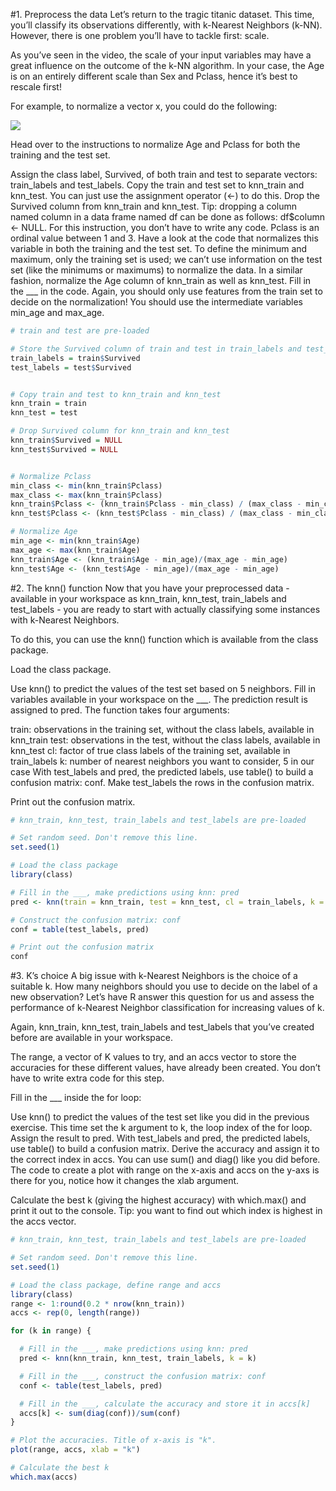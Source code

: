 #1. Preprocess the data
Let's return to the tragic titanic dataset. This time, you'll classify its observations differently, with k-Nearest Neighbors (k-NN). However, there is one problem you'll have to tackle first: scale.

As you've seen in the video, the scale of your input variables may have a great influence on the outcome of the k-NN algorithm. In your case, the Age is on an entirely different scale than Sex and Pclass, hence it's best to rescale first!

For example, to normalize a vector x, you could do the following:

![](./photos/5.JPG)


Head over to the instructions to normalize Age and Pclass for both the training and the test set.


Assign the class label, Survived, of both train and test to separate vectors: train_labels and test_labels.
Copy the train and test set to knn_train and knn_test. You can just use the assignment operator (<-) to do this.
Drop the Survived column from knn_train and knn_test. Tip: dropping a column named column in a data frame named df can be done as follows: df$column <- NULL.
For this instruction, you don't have to write any code. Pclass is an ordinal value between 1 and 3. Have a look at the code that normalizes this variable in both the training and the test set. To define the minimum and maximum, only the training set is used; we can't use information on the test set (like the minimums or maximums) to normalize the data.
In a similar fashion, normalize the Age column of knn_train as well as knn_test. Fill in the ___ in the code. Again, you should only use features from the train set to decide on the normalization! You should use the intermediate variables min_age and max_age.

```r
# train and test are pre-loaded

# Store the Survived column of train and test in train_labels and test_labels
train_labels = train$Survived
test_labels = test$Survived


# Copy train and test to knn_train and knn_test
knn_train = train 
knn_test = test

# Drop Survived column for knn_train and knn_test
knn_train$Survived = NULL
knn_test$Survived = NULL


# Normalize Pclass
min_class <- min(knn_train$Pclass)
max_class <- max(knn_train$Pclass)
knn_train$Pclass <- (knn_train$Pclass - min_class) / (max_class - min_class)
knn_test$Pclass <- (knn_test$Pclass - min_class) / (max_class - min_class)

# Normalize Age
min_age <- min(knn_train$Age)
max_age <- max(knn_train$Age)
knn_train$Age <- (knn_train$Age - min_age)/(max_age - min_age)
knn_test$Age <- (knn_test$Age - min_age)/(max_age - min_age)
```


#2. The knn() function
Now that you have your preprocessed data - available in your workspace as knn_train, knn_test, train_labels and test_labels - you are ready to start with actually classifying some instances with k-Nearest Neighbors.

To do this, you can use the knn() function which is available from the class package.


Load the class package.

Use knn() to predict the values of the test set based on 5 neighbors. Fill in variables available in your workspace on the ___. The prediction result is assigned to pred. The function takes four arguments:

train: observations in the training set, without the class labels, available in knn_train
test: observations in the test, without the class labels, available in knn_test
cl: factor of true class labels of the training set, available in train_labels
k: number of nearest neighbors you want to consider, 5 in our case
With test_labels and pred, the predicted labels, use table() to build a confusion matrix: conf. Make test_labels the rows in the confusion matrix.

Print out the confusion matrix.

```r
# knn_train, knn_test, train_labels and test_labels are pre-loaded

# Set random seed. Don't remove this line.
set.seed(1)

# Load the class package
library(class)

# Fill in the ___, make predictions using knn: pred
pred <- knn(train = knn_train, test = knn_test, cl = train_labels, k = 5)

# Construct the confusion matrix: conf
conf = table(test_labels, pred)

# Print out the confusion matrix
conf
```

#3. K's choice
A big issue with k-Nearest Neighbors is the choice of a suitable k. How many neighbors should you use to decide on the label of a new observation? Let's have R answer this question for us and assess the performance of k-Nearest Neighbor classification for increasing values of k.

Again, knn_train, knn_test, train_labels and test_labels that you've created before are available in your workspace.

The range, a vector of K values to try, and an accs vector to store the accuracies for these different values, have already been created. You don't have to write extra code for this step.

Fill in the ___ inside the for loop:

Use knn() to predict the values of the test set like you did in the previous exercise. This time set the k argument to k, the loop index of the for loop. Assign the result to pred.
With test_labels and pred, the predicted labels, use table() to build a confusion matrix.
Derive the accuracy and assign it to the correct index in accs. You can use sum() and diag() like you did before.
The code to create a plot with range on the x-axis and accs on the y-axs is there for you, notice how it changes the xlab argument.

Calculate the best k (giving the highest accuracy) with which.max() and print it out to the console. Tip: you want to find out which index is highest in the accs vector.

```r
# knn_train, knn_test, train_labels and test_labels are pre-loaded

# Set random seed. Don't remove this line.
set.seed(1)

# Load the class package, define range and accs
library(class)
range <- 1:round(0.2 * nrow(knn_train))
accs <- rep(0, length(range))

for (k in range) {

  # Fill in the ___, make predictions using knn: pred
  pred <- knn(knn_train, knn_test, train_labels, k = k)

  # Fill in the ___, construct the confusion matrix: conf
  conf <- table(test_labels, pred)

  # Fill in the ___, calculate the accuracy and store it in accs[k]
  accs[k] <- sum(diag(conf))/sum(conf)
}

# Plot the accuracies. Title of x-axis is "k".
plot(range, accs, xlab = "k")

# Calculate the best k
which.max(accs)
```


